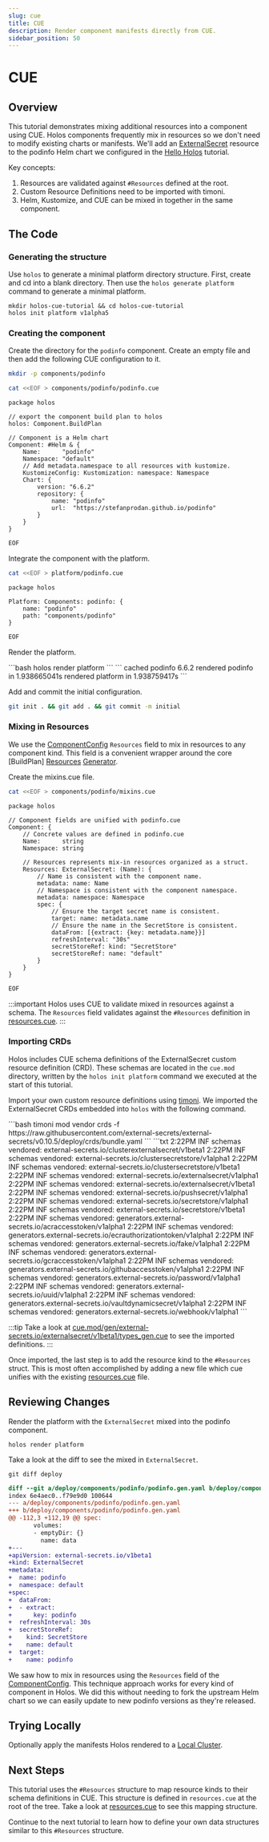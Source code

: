 ```yaml
---
slug: cue
title: CUE
description: Render component manifests directly from CUE.
sidebar_position: 50
---
```



# CUE

## Overview

This tutorial demonstrates mixing additional resources into a component using
CUE.  Holos components frequently mix in resources so we don't need to modify
existing charts or manifests.  We'll add an [ExternalSecret] resource to the
podinfo Helm chart we configured in the [Hello Holos] tutorial.

Key concepts:

1. Resources are validated against `#Resources` defined at the root.
2. Custom Resource Definitions need to be imported with timoni.
3. Helm, Kustomize, and CUE can be mixed in together in the same component.

## The Code

### Generating the structure

Use `holos` to generate a minimal platform directory structure.  First, create
and cd into a blank directory. Then use the `holos generate platform` command to
generate a minimal platform.

```shell
mkdir holos-cue-tutorial && cd holos-cue-tutorial
holos init platform v1alpha5
```

### Creating the component

Create the directory for the `podinfo` component.  Create an empty file and then
add the following CUE configuration to it.

```bash
mkdir -p components/podinfo
```
```bash
cat <<EOF > components/podinfo/podinfo.cue
```
```cue showLineNumbers
package holos

// export the component build plan to holos
holos: Component.BuildPlan

// Component is a Helm chart
Component: #Helm & {
	Name:      "podinfo"
	Namespace: "default"
	// Add metadata.namespace to all resources with kustomize.
	KustomizeConfig: Kustomization: namespace: Namespace
	Chart: {
		version: "6.6.2"
		repository: {
			name: "podinfo"
			url:  "https://stefanprodan.github.io/podinfo"
		}
	}
}
```
```bash
EOF
```

Integrate the component with the platform.

```bash
cat <<EOF > platform/podinfo.cue
```
```cue showLineNumbers
package holos

Platform: Components: podinfo: {
	name: "podinfo"
	path: "components/podinfo"
}
```
```bash
EOF
```

Render the platform.

<Tabs groupId="tutorial-hello-render-manifests">
  <TabItem value="command" label="Command">
```bash
holos render platform
```
  </TabItem>
  <TabItem value="output" label="Output">
```
cached podinfo 6.6.2
rendered podinfo in 1.938665041s
rendered platform in 1.938759417s
```
  </TabItem>
</Tabs>

Add and commit the initial configuration.

```bash
git init . && git add . && git commit -m initial
```

### Mixing in Resources

We use the [ComponentConfig] `Resources` field to mix in resources to any
component kind.  This field is a convenient wrapper around the core [BuildPlan]
[Resources] [Generator].

Create the mixins.cue file.

```bash
cat <<EOF > components/podinfo/mixins.cue
```
```cue showLineNumbers
package holos

// Component fields are unified with podinfo.cue
Component: {
	// Concrete values are defined in podinfo.cue
	Name:      string
	Namespace: string

	// Resources represents mix-in resources organized as a struct.
	Resources: ExternalSecret: (Name): {
		// Name is consistent with the component name.
		metadata: name: Name
		// Namespace is consistent with the component namespace.
		metadata: namespace: Namespace
		spec: {
			// Ensure the target secret name is consistent.
			target: name: metadata.name
			// Ensure the name in the SecretStore is consistent.
			dataFrom: [{extract: {key: metadata.name}}]
			refreshInterval: "30s"
			secretStoreRef: kind: "SecretStore"
			secretStoreRef: name: "default"
		}
	}
}
```
```bash
EOF
```

:::important
Holos uses CUE to validate mixed in resources against a schema.  The `Resources`
field validates against the `#Resources` definition in [resources.cue].
:::

### Importing CRDs

Holos includes CUE schema definitions of the ExternalSecret custom resource
definition (CRD).  These schemas are located in the `cue.mod` directory, written by
the `holos init platform` command we executed at the start of this tutorial.

Import your own custom resource definitions using [timoni].  We imported the
ExternalSecret CRDs embedded into `holos` with the following command.

<Tabs groupId="35B1A1A1-D7DF-4D27-A575-28556E182096">
  <TabItem value="command" label="Command">
```bash
timoni mod vendor crds -f https://raw.githubusercontent.com/external-secrets/external-secrets/v0.10.5/deploy/crds/bundle.yaml
```
  </TabItem>
  <TabItem value="output" label="Output">
```txt
2:22PM INF schemas vendored: external-secrets.io/clusterexternalsecret/v1beta1
2:22PM INF schemas vendored: external-secrets.io/clustersecretstore/v1alpha1
2:22PM INF schemas vendored: external-secrets.io/clustersecretstore/v1beta1
2:22PM INF schemas vendored: external-secrets.io/externalsecret/v1alpha1
2:22PM INF schemas vendored: external-secrets.io/externalsecret/v1beta1
2:22PM INF schemas vendored: external-secrets.io/pushsecret/v1alpha1
2:22PM INF schemas vendored: external-secrets.io/secretstore/v1alpha1
2:22PM INF schemas vendored: external-secrets.io/secretstore/v1beta1
2:22PM INF schemas vendored: generators.external-secrets.io/acraccesstoken/v1alpha1
2:22PM INF schemas vendored: generators.external-secrets.io/ecrauthorizationtoken/v1alpha1
2:22PM INF schemas vendored: generators.external-secrets.io/fake/v1alpha1
2:22PM INF schemas vendored: generators.external-secrets.io/gcraccesstoken/v1alpha1
2:22PM INF schemas vendored: generators.external-secrets.io/githubaccesstoken/v1alpha1
2:22PM INF schemas vendored: generators.external-secrets.io/password/v1alpha1
2:22PM INF schemas vendored: generators.external-secrets.io/uuid/v1alpha1
2:22PM INF schemas vendored: generators.external-secrets.io/vaultdynamicsecret/v1alpha1
2:22PM INF schemas vendored: generators.external-secrets.io/webhook/v1alpha1
```
  </TabItem>
</Tabs>

:::tip
Take a look at
[cue.mod/gen/external-secrets.io/externalsecret/v1beta1/types_gen.cue] to see
the imported definitions.
:::

Once imported, the last step is to add the resource kind to the `#Resources`
struct.  This is most often accomplished by adding a new file which cue unifies
with the existing [resources.cue] file.

## Reviewing Changes

Render the platform with the `ExternalSecret` mixed into the podinfo component.

```shell
holos render platform
```

Take a look at the diff to see the mixed in `ExternalSecret`.

```shell
git diff deploy
```

```diff
diff --git a/deploy/components/podinfo/podinfo.gen.yaml b/deploy/components/podinfo/podinfo.gen.yaml
index 6e4aec0..f79e9d0 100644
--- a/deploy/components/podinfo/podinfo.gen.yaml
+++ b/deploy/components/podinfo/podinfo.gen.yaml
@@ -112,3 +112,19 @@ spec:
       volumes:
       - emptyDir: {}
         name: data
+---
+apiVersion: external-secrets.io/v1beta1
+kind: ExternalSecret
+metadata:
+  name: podinfo
+  namespace: default
+spec:
+  dataFrom:
+  - extract:
+      key: podinfo
+  refreshInterval: 30s
+  secretStoreRef:
+    kind: SecretStore
+    name: default
+  target:
+    name: podinfo
```

We saw how to mix in resources using the `Resources` field of the
[ComponentConfig].  This technique approach works for every kind of component in
Holos.  We did this without needing to fork the upstream Helm chart so we can
easily update to new podinfo versions as they're released.

## Trying Locally

Optionally apply the manifests Holos rendered to a [Local Cluster].

## Next Steps

This tutorial uses the `#Resources` structure to map resource kinds to their
schema definitions in CUE.  This structure is defined in `resources.cue` at the
root of the tree.  Take a look at [resources.cue] to see this mapping structure.

Continue to the next tutorial to learn how to define your own data structures
similar to this `#Resources` structure.

[Local Cluster]: ../topics/local-cluster.mdx
[ExternalSecret]: https://external-secrets.io/latest/api/externalsecret/
[Artifact]: ../api/core.md#Artifact
[Resources]: ../api/core.md#Resources
[Generator]: ../api/core.md#Generator
[Hello Holos]: ./hello-holos.mdx
[cue.mod/gen/external-secrets.io/externalsecret/v1beta1/types_gen.cue]: https://github.com/holos-run/holos/blob/main/internal/generate/platforms/cue.mod/gen/external-secrets.io/externalsecret/v1beta1/types_gen.cue#L13
[ComponentConfig]: ../api/author.md#ComponentConfig
[timoni]: https://timoni.sh/install/
[resources.cue]: https://github.com/holos-run/holos/blob/main/internal/generate/platforms/v1alpha5/resources.cue#L33
